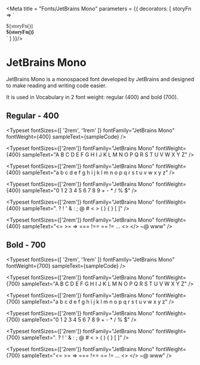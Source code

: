 
<Meta title = "Fonts/JetBrains Mono" parameters = {{
  decorators: [
    storyFn => `<style>
  .jetbrains-mono {
    font-family: 'JetBrains Mono';
  }
  .bold {
    font-weight: 700;
  }
</style>
<div class="jetbrains-mono has-text-black has-bottom-margin">
  ${storyFn()}
</div>
<div class="jetbrains-mono bold has-text-black ">
  ${storyFn()}
</div>`
  ]
}}/>

# JetBrains Mono

JetBrains Mono is a monospaced font developed by JetBrains and designed to make reading and writing code easier.

It is used in Vocabulary in 2 font weight: regular (400) and bold (700).


## Regular - 400

<Typeset
  fontSizes={[
    '2rem',
    '1rem'
  ]}
  fontFamily="JetBrains Mono"
  fontWeight={400}
  sampleText={sampleCode} />

<Typeset
  fontSizes={['2rem']}
  fontFamily="JetBrains Mono"
  fontWeight={400}
  sampleText="A B C D E F G H I J K L M N O P Q R S T U V W X Y Z" />

<Typeset
  fontSizes={['2rem']}
  fontFamily="JetBrains Mono"
  fontWeight={400}
  sampleText="a b c d e f g h i j k l m n o p q r s t u v w x y z" />

<Typeset
  fontSizes={['2rem']}
  fontFamily="JetBrains Mono"
  fontWeight={400}
  sampleText="0 1 2 3 4 5 6 7 8 9 + - * / % $" />

<Typeset
  fontSizes={['2rem']}
  fontFamily="JetBrains Mono"
  fontWeight={400}
  sampleText=". ? ! ' & : ; @ # < > ( ) { } [ ]" />

<Typeset
  fontSizes={['2rem']}
  fontFamily="JetBrains Mono"
  fontWeight={400}
  sampleText="<= >= => === !== == != ... <> </> ~@ www" />

## Bold - 700

<Typeset
  fontSizes={[
    '2rem',
    '1rem'
  ]}
  fontFamily="JetBrains Mono"
  fontWeight={700}
  sampleText={sampleCode} />

<Typeset
  fontSizes={['2rem']}
  fontFamily="JetBrains Mono"
  fontWeight={700}
  sampleText="A B C D E F G H I J K L M N O P Q R S T U V W X Y Z" />

<Typeset
  fontSizes={['2rem']}
  fontFamily="JetBrains Mono"
  fontWeight={700}
  sampleText="a b c d e f g h i j k l m n o p q r s t u v w x y z" />

<Typeset
  fontSizes={['2rem']}
  fontFamily="JetBrains Mono"
  fontWeight={700}
  sampleText="0 1 2 3 4 5 6 7 8 9 + - * / % $" />

<Typeset
  fontSizes={['2rem']}
  fontFamily="JetBrains Mono"
  fontWeight={700}
  sampleText=". ? ! ' & : ; @ # < > ( ) { } [ ]" />

<Typeset
  fontSizes={['2rem']}
  fontFamily="JetBrains Mono"
  fontWeight={700}
  sampleText="<= >= => === !== == != ... <> </> ~@ www" />
